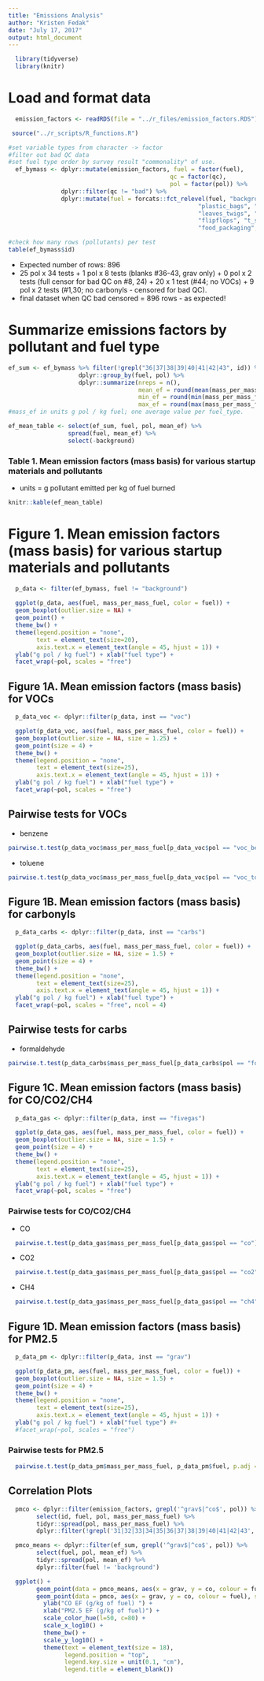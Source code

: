 ```yaml
---
title: "Emissions Analysis"
author: "Kristen Fedak"
date: "July 17, 2017"
output: html_document
---
```



```r
  library(tidyverse)
  library(knitr)
```

# Load and format data
```r
  emission_factors <- readRDS(file = "../r_files/emission_factors.RDS")
```

```r
 source("../r_scripts/R_functions.R")
```


```r
#set variable types from character -> factor
#filter out bad QC data
#set fuel type order by survey result "commonality" of use. 
  ef_bymass <- dplyr::mutate(emission_factors, fuel = factor(fuel),
                                              qc = factor(qc),
                                              pol = factor(pol)) %>%
               dplyr::filter(qc != "bad") %>%
               dplyr::mutate(fuel = forcats::fct_relevel(fuel, "background", "kerosene",
                                                      "plastic_bags", "newspaper",
                                                      "leaves_twigs", "rubber",
                                                      "flipflops", "t_shirts",
                                                      "food_packaging", "wood_shims")) 

#check how many rows (pollutants) per test
table(ef_bymass$id)

```
* Expected number of rows: 896 
* 25 pol x 34 tests + 1 pol x 8 tests (blanks #36-43, grav only) + 0 pol x 2 tests (full censor for bad QC on #8, 24) + 20 x 1 test (#44; no VOCs) + 9 pol x 2 tests (#1,30; no carbonyls - censored for bad QC). 
* final dataset when QC bad censored = 896 rows - as expected!

# Summarize emissions factors by pollutant and fuel type
```r
ef_sum <- ef_bymass %>% filter(!grepl("36|37|38|39|40|41|42|43", id)) %>%
                    dplyr::group_by(fuel, pol) %>%
                    dplyr::summarize(nreps = n(),
                                     mean_ef = round(mean(mass_per_mass_fuel, na.rm = TRUE), 4),
                                     min_ef = round(min(mass_per_mass_fuel, na.rm = TRUE), 4),
                                     max_ef = round(max(mass_per_mass_fuel, na.rm = TRUE), 4))
#mass_ef in units g pol / kg fuel; one average value per fuel_type.

ef_mean_table <- select(ef_sum, fuel, pol, mean_ef) %>%
                 spread(fuel, mean_ef) %>%
                 select(-background)
```

### Table 1. Mean emission factors (mass basis) for various startup materials and pollutants
* units = g pollutant emitted per kg of fuel burned
```r
knitr::kable(ef_mean_table)
```

# Figure 1. Mean emission factors (mass basis) for various startup materials and pollutants

```r
  p_data <- filter(ef_bymass, fuel != "background") 
  
  ggplot(p_data, aes(fuel, mass_per_mass_fuel, color = fuel)) +
  geom_boxplot(outlier.size = NA) +
  geom_point() +
  theme_bw() +
  theme(legend.position = "none",
        text = element_text(size=20),
        axis.text.x = element_text(angle = 45, hjust = 1)) +
  ylab("g pol / kg fuel") + xlab("fuel type") +
  facet_wrap(~pol, scales = "free")
```

## Figure 1A. Mean emission factors (mass basis) for VOCs

```r
  p_data_voc <- dplyr::filter(p_data, inst == "voc")

  ggplot(p_data_voc, aes(fuel, mass_per_mass_fuel, color = fuel)) +
  geom_boxplot(outlier.size = NA, size = 1.25) +
  geom_point(size = 4) +
  theme_bw() +
  theme(legend.position = "none",
        text = element_text(size=25),
        axis.text.x = element_text(angle = 45, hjust = 1)) +
  ylab("g pol / kg fuel") + xlab("fuel type") +
  facet_wrap(~pol, scales = "free")
```
## Pairwise tests for VOCs

* benzene
```r
pairwise.t.test(p_data_voc$mass_per_mass_fuel[p_data_voc$pol == "voc_benzene"], p_data_voc$fuel[p_data_voc$pol == "voc_benzene"], p.adj = "none")
```
* toluene
```r
pairwise.t.test(p_data_voc$mass_per_mass_fuel[p_data_voc$pol == "voc_toluene"], p_data_voc$fuel[p_data_voc$pol == "voc_toluene"], p.adj = "none")
```
## Figure 1B. Mean emission factors (mass basis) for carbonyls

```r
  p_data_carbs <- dplyr::filter(p_data, inst == "carbs")

  ggplot(p_data_carbs, aes(fuel, mass_per_mass_fuel, color = fuel)) +
  geom_boxplot(outlier.size = NA, size = 1.5) +
  geom_point(size = 4) +
  theme_bw() +
  theme(legend.position = "none",
        text = element_text(size=25),
        axis.text.x = element_text(angle = 45, hjust = 1)) +
  ylab("g pol / kg fuel") + xlab("fuel type") +
  facet_wrap(~pol, scales = "free", ncol = 4)
```

## Pairwise tests for carbs

* formaldehyde
```r
pairwise.t.test(p_data_carbs$mass_per_mass_fuel[p_data_carbs$pol == "formaldehyde"], p_data_carbs$fuel[p_data_carbs$pol == "formaldehyde"], p.adj = "none")
```

## Figure 1C. Mean emission factors (mass basis) for  CO/CO2/CH4

```r
  p_data_gas <- dplyr::filter(p_data, inst == "fivegas")

  ggplot(p_data_gas, aes(fuel, mass_per_mass_fuel, color = fuel)) +
  geom_boxplot(outlier.size = NA, size = 1.5) +
  geom_point(size = 4) +
  theme_bw() +
  theme(legend.position = "none",
        text = element_text(size=25),
        axis.text.x = element_text(angle = 45, hjust = 1)) +
  ylab("g pol / kg fuel") + xlab("fuel type") +
  facet_wrap(~pol, scales = "free")
```

### Pairwise tests for CO/CO2/CH4
* CO
```r
  pairwise.t.test(p_data_gas$mass_per_mass_fuel[p_data_gas$pol == "co"], p_data_gas$fuel[p_data_gas$pol == "co"], p.adj = "none")
```

* CO2
```r
  pairwise.t.test(p_data_gas$mass_per_mass_fuel[p_data_gas$pol == "co2"], p_data_gas$fuel[p_data_gas$pol == "co2"], p.adj = "none")
```

* CH4
```r
  pairwise.t.test(p_data_gas$mass_per_mass_fuel[p_data_gas$pol == "ch4"], p_data_gas$fuel[p_data_gas$pol == "ch4"], p.adj = "none")
```
## Figure 1D. Mean emission factors (mass basis) for PM2.5

```r
  p_data_pm <- dplyr::filter(p_data, inst == "grav")

  ggplot(p_data_pm, aes(fuel, mass_per_mass_fuel, color = fuel)) +
  geom_boxplot(outlier.size = NA, size = 1.5) +
  geom_point(size = 4) +
  theme_bw() +
  theme(legend.position = "none",
        text = element_text(size=25),
        axis.text.x = element_text(angle = 45, hjust = 1)) +
  ylab("g pol / kg fuel") + xlab("fuel type") #+
  #facet_wrap(~pol, scales = "free")
```

### Pairwise tests for PM2.5
```r
  pairwise.t.test(p_data_pm$mass_per_mass_fuel, p_data_pm$fuel, p.adj = "none")
```

## Correlation Plots

```r
  pmco <- dplyr::filter(emission_factors, grepl('^grav$|^co$', pol)) %>%
        select(id, fuel, pol, mass_per_mass_fuel) %>%
        tidyr::spread(pol, mass_per_mass_fuel) %>%
        dplyr::filter(!grepl('31|32|33|34|35|36|37|38|39|40|41|42|43', id))

  pmco_means <- dplyr::filter(ef_sum, grepl('^grav$|^co$', pol)) %>%
        select(fuel, pol, mean_ef) %>%
        tidyr::spread(pol, mean_ef) %>%
        dplyr::filter(fuel != 'background')

  ggplot() + 
        geom_point(data = pmco_means, aes(x = grav, y = co, colour = fuel), size = 4, shape = 18) +
        geom_point(data = pmco, aes(x = grav, y = co, colour = fuel), size = 3, shape = 21) +
          ylab("CO EF (g/kg of fuel) ") +
          xlab("PM2.5 EF (g/kg of fuel)") +
          scale_color_hue(l=50, c=80) +
          scale_x_log10() +
          theme_bw() +
          scale_y_log10() +
          theme(text = element_text(size = 18),
                legend.position = "top",
                legend.key.size = unit(0.1, "cm"),
                legend.title = element_blank())
```

